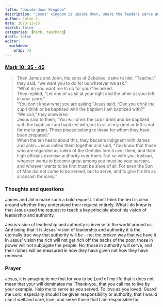 ```yaml
---
title: "Upside-down Kingdom"
description: "Jesus' kingdom is upside down, where the leaders serve and sacrifice."
author: Colin C.
date: 2023-12-05
search: false
categories: [Mark, teaching]
draft: false
editor: 
  markdown: 
    wrap: 72
---
```


### [Mark 10: 35 - 45](https://www.bible.com/bible/111/MRK.10.NIV)

> Then James and John, the sons of Zebedee, came to him. “Teacher,” they said, “we want you to do for us whatever we ask.”\
“What do you want me to do for you?”he asked.\
They replied, “Let one of us sit at your right and the other at your left in your glory.”\
“You don’t know what you are asking,”Jesus said. “Can you drink the cup I drink or be baptized with the baptism I am baptized with?”\
“We can,” they answered.\
Jesus said to them, “You will drink the cup I drink and be baptized with the baptism I am baptized with,but to sit at my right or left is not for me to grant. These places belong to those for whom they have been prepared.”\
When the ten heard about this, they became indignant with James and John. Jesus called them together and said, “You know that those who are regarded as rulers of the Gentiles lord it over them, and their high officials exercise authority over them. Not so with you. Instead, whoever wants to become great among you must be your servant, and whoever wants to be first must be slave of all. For even the Son of Man did not come to be served, but to serve, and to give his life as a ransom for many.”


### Thoughts and questions 

James and John make such a bold request.  I don't think the text is clear around whether they understood their request entirely.  What I do know is that Jesus used the request to teach a key principle about his vision of leadership and authority.  

Jesus vision of leadership and authority is inverse to the world around us.  And being that it is Jesus' vision of leadership and authority it is the eternally true way that authority will be -- not the broken way that we have it.  In Jesus' vision the rich will not get rich off the backs of the poor, those in power will not subjugate the people.  No, those in authority will serve, and their riches will be measured in how they have given not how they have received.  


### Prayer

Jesus, it is amazing to me that for you to be _Lord_ of my life that it does not mean that your will dominates me.  Thank-you, that you call me to live by your example.  Help me to serve as you served.  To love as you loved.  Guard me Lord, especially should I be given responsibility or authority, that I would use it well and care, love, and serve those that I am responsible for.  